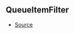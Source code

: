 ## QueueItemFilter



- [Source](https://github.com/Androz2091/discord-player/blob/699caa2/packages/utils/src/Queue.ts#L3)